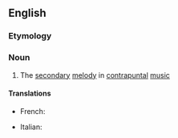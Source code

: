 ==English==

===Etymology===
{{prefix|en|counter|subject}}

===Noun===
{{wikipedia}}
{{en-noun}}

# {{lb|en|music}} The [[secondary]] [[melody]] in [[contrapuntal]] [[music]]

====Translations====
{{trans-top|countersubject}}
* French: {{t+|fr|contre-sujet|m}}
{{trans-mid}}
* Italian: {{t|it|controsoggetto|m}}
{{trans-bottom}}